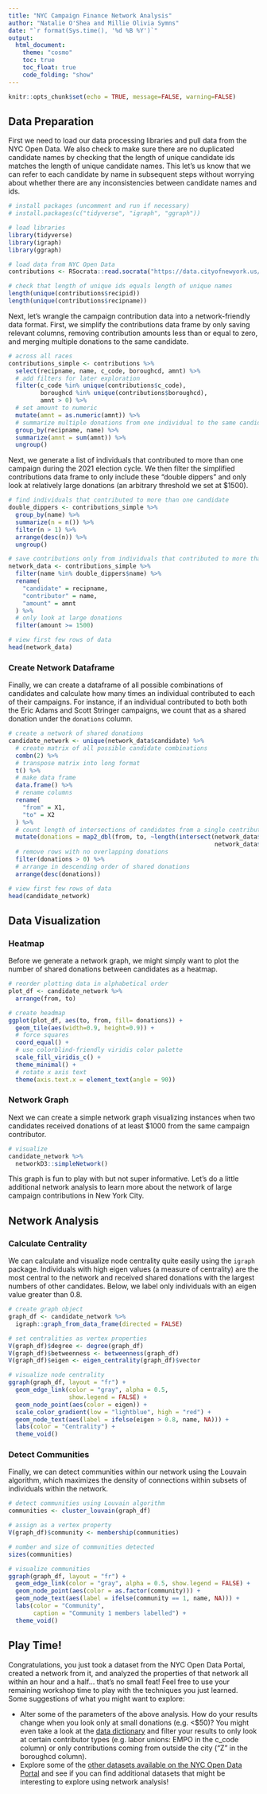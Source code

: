 ```yaml
---
title: "NYC Campaign Finance Network Analysis"
author: "Natalie O'Shea and Millie Olivia Symns"
date: "`r format(Sys.time(), '%d %B %Y')`"
output:
  html_document:
    theme: "cosmo"
    toc: true
    toc_float: true
    code_folding: "show"
---
```


```r
knitr::opts_chunk$set(echo = TRUE, message=FALSE, warning=FALSE)
```

## Data Preparation

First we need to load our data processing libraries and pull data from the NYC Open Data. We also check to make sure there are no duplicated candidate names by checking that the length of unique candidate ids matches the length of unique candidate names. This let's us know that we can refer to each candidate by name in subsequent steps without worrying about whether there are any inconsistencies between candidate names and ids.

```r
# install packages (uncomment and run if necessary)
# install.packages(c("tidyverse", "igraph", "ggraph"))

# load libraries
library(tidyverse)
library(igraph)
library(ggraph)

# load data from NYC Open Data
contributions <- RSocrata::read.socrata("https://data.cityofnewyork.us/resource/rjkp-yttg.json")

# check that length of unique ids equals length of unique names
length(unique(contributions$recipid))
length(unique(contributions$recipname))
```

Next, let's wrangle the campaign contribution data into a network-friendly data format. First, we simplify the contributions data frame by only saving relevant columns, removing contribution amounts less than or equal to zero, and merging multiple donations to the same candidate.

```r
# across all races
contributions_simple <- contributions %>%
  select(recipname, name, c_code, boroughcd, amnt) %>%
  # add filters for later exploration
  filter(c_code %in% unique(contributions$c_code),
         boroughcd %in% unique(contributions$boroughcd),
         amnt > 0) %>%
  # set amount to numeric
  mutate(amnt = as.numeric(amnt)) %>%
  # summarize multiple donations from one individual to the same candidate
  group_by(recipname, name) %>%
  summarize(amnt = sum(amnt)) %>%
  ungroup()
```

Next, we generate a list of individuals that contributed to more than one campaign during the 2021 election cycle. We then filter the simplified contributions data frame to only include these "double dippers" and only look at relatively large donations (an arbitrary threshold we set at $1500).

```r
# find individuals that contributed to more than one candidate
double_dippers <- contributions_simple %>%
  group_by(name) %>%
  summarize(n = n()) %>%
  filter(n > 1) %>%
  arrange(desc(n)) %>%
  ungroup()

# save contributions only from individuals that contributed to more than one candidate
network_data <- contributions_simple %>%
  filter(name %in% double_dippers$name) %>%
  rename(
    "candidate" = recipname,
    "contributor" = name,
    "amount" = amnt
  ) %>%
  # only look at large donations
  filter(amount >= 1500)

# view first few rows of data
head(network_data)
```

### Create Network Dataframe

Finally, we can create a dataframe of all possible combinations of candidates and calculate how many times an individual contributed to each of their campaigns. For instance, if an individual contributed to both both the Eric Adams and Scott Stringer campaigns, we count that as a shared donation under the `donations` column.

```r
# create a network of shared donations 
candidate_network <- unique(network_data$candidate) %>%
  # create matrix of all possible candidate combinations
  combn(2) %>%
  # transpose matrix into long format
  t() %>%
  # make data frame
  data.frame() %>%
  # rename columns
  rename(
    "from" = X1,
    "to" = X2
  ) %>%
  # count length of intersections of candidates from a single contributor
  mutate(donations = map2_dbl(from, to, ~length(intersect(network_data$contributor[network_data$candidate == .x],
                                                          network_data$contributor[network_data$candidate == .y])))) %>%
  # remove rows with no overlapping donations
  filter(donations > 0) %>%
  # arrange in descending order of shared donations
  arrange(desc(donations))

# view first few rows of data
head(candidate_network)
```

## Data Visualization

### Heatmap

Before we generate a network graph, we might simply want to plot the number of shared donations between candidates as a heatmap.

```r
# reorder plotting data in alphabetical order
plot_df <- candidate_network %>%
  arrange(from, to)

# create headmap
ggplot(plot_df, aes(to, from, fill= donations)) + 
  geom_tile(aes(width=0.9, height=0.9)) +
  # force squares
  coord_equal() +
  # use colorblind-friendly viridis color palette
  scale_fill_viridis_c() +
  theme_minimal() +
  # rotate x axis text
  theme(axis.text.x = element_text(angle = 90))
```

### Network Graph

Next we can create a simple network graph visualizing instances when two candidates received donations of at least $1000 from the same campaign contributor.

```r
# visualize
candidate_network %>%
  networkD3::simpleNetwork()
```

This graph is fun to play with but not super informative. Let's do a little additional network analysis to learn more about the network of large campaign contributions in New York City.

## Network Analysis

### Calculate Centrality

We can calculate and visualize node centrality quite easily using the `igraph` package. Individuals with high eigen values (a measure of centrality) are the most central to the network and received shared donations with the largest numbers of other candidates. Below, we label only individuals with an eigen value greater than 0.8.

```r
# create graph object
graph_df <- candidate_network %>%
  igraph::graph_from_data_frame(directed = FALSE)

# set centralities as vertex properties
V(graph_df)$degree <- degree(graph_df)
V(graph_df)$betweenness <- betweenness(graph_df)
V(graph_df)$eigen <- eigen_centrality(graph_df)$vector

# visualize node centrality
ggraph(graph_df, layout = "fr") +
  geom_edge_link(color = "gray", alpha = 0.5,  
                 show.legend = FALSE) +
  geom_node_point(aes(color = eigen)) +
  scale_color_gradient(low = "lightblue", high = "red") +
  geom_node_text(aes(label = ifelse(eigen > 0.8, name, NA))) +
  labs(color = "Centrality") +
  theme_void()
```

### Detect Communities

Finally, we can detect communities within our network using the Louvain algorithm, which maximizes the density of connections within subsets of individuals within the network.

```r
# detect communities using Louvain algorithm
communities <- cluster_louvain(graph_df)

# assign as a vertex property
V(graph_df)$community <- membership(communities)

# number and size of communities detected
sizes(communities)

# visualize communities
ggraph(graph_df, layout = "fr") +
  geom_edge_link(color = "gray", alpha = 0.5, show.legend = FALSE) +
  geom_node_point(aes(color = as.factor(community))) +
  geom_node_text(aes(label = ifelse(community == 1, name, NA))) +
  labs(color = "Community",
       caption = "Community 1 members labelled") +
  theme_void()
```

## Play Time!

Congratulations, you just took a dataset from the NYC Open Data Portal, created a network from it, and analyzed the properties of that network all within an hour and a half... that's no small feat!  Feel free to use your remaining workshop time to play with the techniques you just learned. Some suggestions of what you might want to explore:

  - Alter some of the parameters of the above analysis. How do your results change when you look only at small donations (e.g. <$50)? You might even take a look at the [data dictionary](https://data.cityofnewyork.us/api/views/rjkp-yttg/files/9d7a9ca4-e4c5-4aa3-86c0-9777889842e9?download=true&filename=Data_Dictionary_Contributions.xlsx) and filter your results to only look at certain contributor types (e.g. labor unions: EMPO in the c_code column) or only contributions coming from outside the city ("Z" in the boroughcd column).
  - Explore some of the [other datasets available on the NYC Open Data Portal](https://opendata.cityofnewyork.us/data/#datasetscategory) and see if you can find additional datasets that might be interesting to explore using network analysis!
